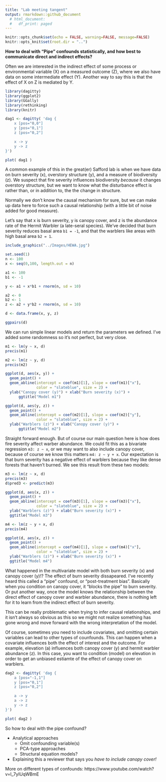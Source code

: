 ```yaml
---
title: "Lab meeting tangent"
output: rmarkdown::github_document
  # html_document:
  #   df_print: paged
---
```


```r
knitr::opts_chunk$set(echo = FALSE, warning=FALSE, message=FALSE)
knitr::opts_knit$set(root.dir = "..")
```

**How to deal with "Pipe" confounds statistically, and how best to communicate direct and indirect effects?**  

Often we are interested in the indirect effect of some process or environmental variable (X) on a measured outcome (Z), where we also have data on some intermediate effect (Y). Another way to say this is that the effect of X on Z is mediated by Y.  

```r
library(dagitty)
library(ggplot2)
library(GGally)
library(rethinking)
library(knitr)

dag1 <- dagitty( 'dag {
    x [pos="0,0"]
    y [pos="0,1"]
    z [pos="0,2"]

    x -> y
    y -> z
}')

plot( dag1 )
```

A common example of this in the great(er) Safford lab is when we have data on burn severity (x), overstory structure (y), and a measure of biodiversity (z). We suspect that fire severity influences biodiversity *because* it changes overstory structure, but we want to know what the disturbance effect is rather than, or in addition to, the the change in structure.  

Normally we don't know the causal mechanism for sure, but we can make up data here to force such a causal relationship (with a little bit of noise added for good measure).  

Let's say that x is burn severity, y is canopy cover, and z is the abundance rate of the Hermit Warbler (a late-seral species). We've decided that burn severity reduces basal area `b1 = -1`, and that the warblers like areas with high basal area `b2 = 1`.  

```r
include_graphics("../Images/HEWA.jpg")
```

```r
set.seed(1)
n <- 100 
x <- seq(0,100, length.out = n)

a1 <- 100
b1 <- -1

y <- a1 + x*b1 + rnorm(n, sd = 10)

a2 <- 0
b2 <- 1
z <- a2 + y*b2 + rnorm(n, sd = 10) 

d <- data.frame(x, y, z)

ggpairs(d)
```



We can run simple linear models and return the parameters we defined. I've added some randomness so it's not perfect, but very close.  

```r
m1 <- lm(y ~ x, d)
precis(m1)

m2 <- lm(z ~ y, d)
precis(m2)
```

```r
ggplot(d, aes(x, y)) +
  geom_point() + 
  geom_abline(intercept = coef(m1)[1], slope = coef(m1)["x"],
              color = "slateblue", size = 2) +
  ylab("Canopy cover (y)") + xlab("Burn severity (x)") +
      ggtitle("Model m1")

ggplot(d, aes(y, z)) +
  geom_point() + 
  geom_abline(intercept = coef(m2)[1], slope = coef(m2)["y"],
              color = "slateblue", size = 2) +
  ylab("Warblers (z)") + xlab("Canopy cover (y)") +
      ggtitle("Model m2")
```

Straight forward enough. But of course our main question here is how does fire severity affect warber abundance. We could fit this as a bivariate regression `m3: z ~ x`, or we may want to also include canopy cover, because of course we know this matters `m4: z ~ y + x`. Our expectation is that burn severity has a negative effect of warblers because they like dense forests that haven't burned. We see this result from these two models:  

```r
m3 <- lm(z ~ x, d)
precis(m3)
d$pred3 <- predict(m3)
```

```r
ggplot(d, aes(x, z)) +
  geom_point() + 
  geom_abline(intercept = coef(m3)[1], slope = coef(m3)["x"],
              color = "slateblue", size = 2) +
  ylab("Warblers (z)") + xlab("Burn severity (x)") +
  ggtitle("Model m3")
```

```r
m4 <- lm(z ~ y + x, d)
precis(m4)

```

```r
ggplot(d, aes(x, z)) +
  geom_point() + 
  geom_abline(intercept = coef(m4)[1], slope = coef(m4)["x"],
              color = "slateblue", size = 2) +
  ylab("Warblers (z)") + xlab("Burn severity (x)") +
  ggtitle("Model m4")
```

What happened in the multivariate model with both burn severity (x) and canopy cover (y)!? The effect of burn severity dissapeared. I've recently heard this called a "pipe" confound, or "post-treatment bias". Basically when you condition on canopy cover, it "blocks the pipe" to burn severity. Or put another way, once the model knows the relationship between the direct effect of canopy cover and warbler abundance, there is nothing left for it to learn from the indirect effect of burn severity.  

This can be really problematic when trying to infer causal relationships, and it isn't always so obvious as this so we might not realize something has gone wrong and move forward with the wrong interpretation of the model.  

Of course, sometimes you need to include covariates, and omitting certain variables can lead to other types of counfounds. This can happen when a covariate influences both the effect of interest and the outcome. For example, elevation (a) influences both canopy cover (y) and hermit warbler abundance (z). In this case, you want to condition (model) on elevation in order to get an unbiased estiamte of the effect of canopy cover on warblers.  

```r
dag2 <- dagitty( 'dag {
    a [pos="-1,1"]
    y [pos="0,1"]
    z [pos="0,2"]

    a -> y
    a -> z
    y -> z
}')

plot( dag2 )

```

So how to deal with the pipe confound?  

* Analytical approaches  
    + Omit confounding variable(s)  
    + PCA-type approaches  
    + Structural equation models?  
* Explaining this a reviewer that says you *have to include canopy cover!*  



More on different types of confounds: https://www.youtube.com/watch?v=l_7yIUqWBmE



